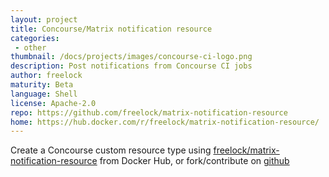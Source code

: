 ```yaml
---
layout: project
title: Concourse/Matrix notification resource
categories: 
 - other
thumbnail: /docs/projects/images/concourse-ci-logo.png
description: Post notifications from Concourse CI jobs
author: freelock
maturity: Beta
language: Shell
license: Apache-2.0
repo: https://github.com/freelock/matrix-notification-resource
home: https://hub.docker.com/r/freelock/matrix-notification-resource/
---
```


Create a Concourse custom resource type using [freelock/matrix-notification-resource](https://hub.docker.com/r/freelock/matrix-notification-resource/) from Docker Hub, or fork/contribute on [github](https://github.com/freelock/matrix-notification-resource)



